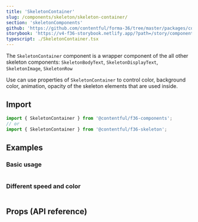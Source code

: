 ```yaml
---
title: 'SkeletonContainer'
slug: /components/skeleton/skeleton-container/
section: 'skeletonComponents'
github: 'https://github.com/contentful/forma-36/tree/master/packages/components/skeleton'
storybook: 'https://v4-f36-storybook.netlify.app/?path=/story/components-skeleton-skeletoncontainer'
typescript: ./SkeletonContainer.tsx
---
```


The `SkeletonContainer` component is a wrapper component of the all other skeleton components:
`SkeletonBodyText`, `SkeletonDisplayText`, `SkeletonImage`, `SkeletonRow`

Use can use properties of `SkeletonContainer` to control color, background color, animation,
opacity of the skeleton elements that are used inside.

## Import

```jsx static=true
import { SkeletonContainer } from '@contentful/f36-components';
// or
import { SkeletonContainer } from '@contentful/f36-skeleton';
```

## Examples

### Basic usage

```jsx file=../../examples/SkeletonContainerBasicExample.tsx

```

### Different speed and color

```jsx file=../../examples/SkeletonContainerDifferentSpeedExample.tsx

```

## Props (API reference)

<PropsTable of="SkeletonContainer" />

